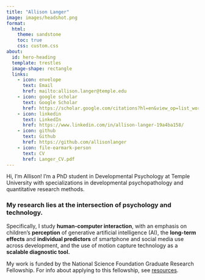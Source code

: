 ```yaml
---
title: "Allison Langer"
image: images/headshot.png
format:
  html:
    theme: sandstone
    toc: true
    css: custom.css 
about:
  id: hero-heading
  template: trestles
  image-shape: rectangle
  links:
    - icon: envelope
      text: Email
      href: mailto:allison.langer@temple.edu 
    - icon: google scholar
      text: Google Scholar
      href: https://scholar.google.com/citations?hl=en&view_op=list_works&gmla=AGd7smG8jGwpGP0QntRuPt8_iJ_HQUfuenSmtKGkFOmjxg3XhxDAf7HlN7jJbkQxucrFEhMP5sUYndgfmDv9dA&user=J0tVJ5wAAAAJ
    - icon: linkedin
      text: LinkedIn
      href: https://www.linkedin.com/in/allison-langer-19a4ba158/
    - icon: github
      text: Github
      href: https://github.com/allisonlanger
    - icon: file-earmark-person
      text: CV
      href: Langer_CV.pdf
---
```


::: {#hero-heading}
Hi, I'm Allison! I'm a PhD student in Developmental Psychology at Temple University with specializations in developmental psychopathology and quantitative research methods.

### My research lies at the intersection of psychology and technology.

Specifically, I study **human-computer interaction**, with an emphasis on children's **perception** of generative artificial intelligence (AI), the **long-term effects** and **individual predictors** of smartphone and social media use across development, and the use of motion capture technology as a **scalable diagnostic tool.**

My work is funded by the National Science Foundation Graduate Research Fellowship. For info about applying to this fellowship, see [resources](resources.qmd).
:::
